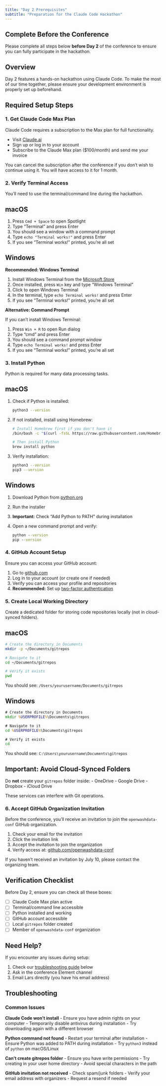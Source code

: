 ```yaml
---
title: "Day 2 Prerequisites"
subtitle: "Preparation for the Claude Code Hackathon"
---
```


::: {.callout-important}
## Complete Before the Conference
Please complete all steps below **before Day 2** of the conference to ensure you can fully participate in the hackathon.
:::

## Overview

Day 2 features a hands-on hackathon using Claude Code. To make the most of our time together, please ensure your development environment is properly set up beforehand.

## Required Setup Steps

### 1. Get Claude Code Max Plan

Claude Code requires a subscription to the Max plan for full functionality.

- Visit [Claude.ai](https://claude.ai)
- Sign up or log in to your account
- Subscribe to the Claude Max plan ($100/month) and send me your invoice

::: {.callout-tip}
You can cancel the subscription after the conference if you don't wish to continue using it. You will have access to it for 1 month.
:::

### 2. Verify Terminal Access

You'll need to use the terminal/command line during the hackathon.

::: {.panel-tabset}
## macOS

1. Press `Cmd + Space` to open Spotlight
2. Type "Terminal" and press Enter
3. You should see a window with a command prompt
4. Type `echo "Terminal works!"` and press Enter
5. If you see "Terminal works!" printed, you're all set

## Windows

**Recommended: Windows Terminal**

1. Install Windows Terminal from the [Microsoft Store](https://aka.ms/terminal)
2. Once installed, press `Win` key and type "Windows Terminal"
3. Click to open Windows Terminal
4. In the terminal, type `echo Terminal works!` and press Enter
5. If you see "Terminal works!" printed, you're all set

**Alternative: Command Prompt**

If you can't install Windows Terminal:

1. Press `Win + R` to open Run dialog
2. Type "cmd" and press Enter
3. You should see a command prompt window
4. Type `echo Terminal works!` and press Enter
5. If you see "Terminal works!" printed, you're all set
:::

### 3. Install Python

Python is required for many data processing tasks.

::: {.panel-tabset}
## macOS

1. Check if Python is installed:
   ```bash
   python3 --version
   ```

2. If not installed, install using Homebrew:
   ```bash
   # Install Homebrew first if you don't have it
   /bin/bash -c "$(curl -fsSL https://raw.githubusercontent.com/Homebrew/install/HEAD/install.sh)"
   
   # Then install Python
   brew install python
   ```

3. Verify installation:
   ```bash
   python3 --version
   pip3 --version
   ```

## Windows

1. Download Python from [python.org](https://www.python.org/downloads/)
2. Run the installer
3. **Important:** Check "Add Python to PATH" during installation
4. Open a new command prompt and verify:
   ```cmd
   python --version
   pip --version
   ```
:::

### 4. GitHub Account Setup

Ensure you can access your GitHub account:

1. Go to [github.com](https://github.com)
2. Log in to your account (or create one if needed)
3. Verify you can access your profile and repositories
4. **Recommended:** Set up [two-factor authentication](https://docs.github.com/en/authentication/securing-your-account-with-two-factor-authentication-2fa)

### 5. Create Local Working Directory

Create a dedicated folder for storing code repositories locally (not in cloud-synced folders).

::: {.panel-tabset}
## macOS

```bash
# Create the directory in Documents
mkdir -p ~/Documents/gitrepos

# Navigate to it
cd ~/Documents/gitrepos

# Verify it exists
pwd
```

You should see: `/Users/yourusername/Documents/gitrepos`

## Windows

```cmd
# Create the directory in Documents
mkdir %USERPROFILE%\Documents\gitrepos

# Navigate to it
cd %USERPROFILE%\Documents\gitrepos

# Verify it exists
cd
```

You should see: `C:\Users\yourusername\Documents\gitrepos`
:::

::: {.callout-warning}
## Important: Avoid Cloud-Synced Folders
Do **not** create your `gitrepos` folder inside:
- OneDrive
- Google Drive
- Dropbox
- iCloud Drive

These services can interfere with Git operations.
:::

### 6. Accept GitHub Organization Invitation

Before the conference, you'll receive an invitation to join the `openwashdata-conf` GitHub organization.

1. Check your email for the invitation
2. Click the invitation link
3. Accept the invitation to join the organization
4. Verify access at: [github.com/openwashdata-conf](https://github.com/openwashdata-conf)

::: {.callout-note}
If you haven't received an invitation by July 10, please contact the organizing team.
:::

## Verification Checklist

Before Day 2, ensure you can check all these boxes:

- [ ] Claude Code Max plan active
- [ ] Terminal/command line accessible
- [ ] Python installed and working
- [ ] GitHub account accessible
- [ ] Local `gitrepos` folder created
- [ ] Member of `openwashdata-conf` organization

## Need Help?

If you encounter any issues during setup:

1. Check our [troubleshooting guide](#troubleshooting) below
2. Ask in the conference Element channel
3. Email Lars directly (you have his email address)

## Troubleshooting {#troubleshooting}

### Common Issues

**Claude Code won't install**
- Ensure you have admin rights on your computer
- Temporarily disable antivirus during installation
- Try downloading again with a different browser

**Python command not found**
- Restart your terminal after installation
- Ensure Python was added to PATH during installation
- Try `python3` instead of `python` on macOS/Linux

**Can't create gitrepos folder**
- Ensure you have write permissions
- Try creating in your user home directory
- Avoid special characters in the path

**GitHub invitation not received**
- Check spam/junk folders
- Verify your email address with organizers
- Request a resend if needed

